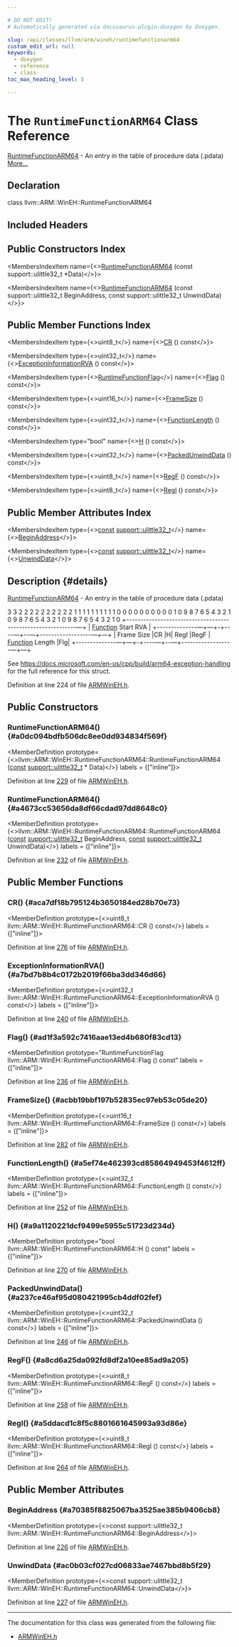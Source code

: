 ```yaml
---

# DO NOT EDIT!
# Automatically generated via docusaurus-plugin-doxygen by Doxygen.

slug: /api/classes/llvm/arm/wineh/runtimefunctionarm64
custom_edit_url: null
keywords:
  - doxygen
  - reference
  - class
toc_max_heading_level: 3

---
```





# The `RuntimeFunctionARM64` Class Reference

<DoxygenPage pluginConfig={pluginConfig}>

<a href="/docs/api/classes/llvm/arm/wineh/runtimefunctionarm64">RuntimeFunctionARM64</a> - An entry in the table of procedure data (.pdata) <a href="#details">More...</a>

## Declaration

<CodeBlock>class llvm::ARM::WinEH::RuntimeFunctionARM64</CodeBlock>

## Included Headers

<IncludesList>
<IncludesListItem
  filePath="llvm/Support/ARMWinEH.h"
  permalink="/docs/api/files/include/include/llvm/include/llvm/support/armwineh-h"
  isLocal="true" />
</IncludesList>

## Public Constructors Index

<MembersIndex>

<MembersIndexItem
  name={<><a href="#a0dc094bdfb506dc8ee0dd934834f569f">RuntimeFunctionARM64</a> (const support::ulittle32&#95;t &#42;Data)</>}>
</MembersIndexItem>

<MembersIndexItem
  name={<><a href="#a4673cc53656da8df66cdad97dd8648c0">RuntimeFunctionARM64</a> (const support::ulittle32&#95;t BeginAddress, const support::ulittle32&#95;t UnwindData)</>}>
</MembersIndexItem>

</MembersIndex>

## Public Member Functions Index

<MembersIndex>

<MembersIndexItem
  type={<>uint8&#95;t</>}
  name={<><a href="#aca7df18b795124b3650184ed28b70e73">CR</a> () const</>}>
</MembersIndexItem>

<MembersIndexItem
  type={<>uint32&#95;t</>}
  name={<><a href="#a7bd7b8b4c0172b2019f66ba3dd346d66">ExceptionInformationRVA</a> () const</>}>
</MembersIndexItem>

<MembersIndexItem
  type={<><a href="/docs/api/namespaces/llvm/arm/wineh/#a42eec988a426045927f9b40043dad476">RuntimeFunctionFlag</a></>}
  name={<><a href="#ad1f3a592c7416aae13ed4b680f83cd13">Flag</a> () const</>}>
</MembersIndexItem>

<MembersIndexItem
  type={<>uint16&#95;t</>}
  name={<><a href="#acbb19bbf197b52835ec97eb53c05de20">FrameSize</a> () const</>}>
</MembersIndexItem>

<MembersIndexItem
  type={<>uint32&#95;t</>}
  name={<><a href="#a5ef74e462393cd85864949453f4612ff">FunctionLength</a> () const</>}>
</MembersIndexItem>

<MembersIndexItem
  type="bool"
  name={<><a href="#a9a1120221dcf9499e5955c51723d234d">H</a> () const</>}>
</MembersIndexItem>

<MembersIndexItem
  type={<>uint32&#95;t</>}
  name={<><a href="#a237ce46af95d080421995cb4ddf02fef">PackedUnwindData</a> () const</>}>
</MembersIndexItem>

<MembersIndexItem
  type={<>uint8&#95;t</>}
  name={<><a href="#a8cd6a25da092fd8df2a10ee85ad9a205">RegF</a> () const</>}>
</MembersIndexItem>

<MembersIndexItem
  type={<>uint8&#95;t</>}
  name={<><a href="#a5ddacd1c8f5c8801661645993a93d86e">RegI</a> () const</>}>
</MembersIndexItem>

</MembersIndex>

## Public Member Attributes Index

<MembersIndex>

<MembersIndexItem
  type={<><a href="/docs/api/files/lib/lib/target/lib/target/aarch64/aarch64promoteconstant-cpp/#a90f8350fecae261c25be85d38b451bff">const</a> <a href="/docs/api/namespaces/llvm/support/#a206b37274fa3e908017da357d12724d1">support::ulittle32&#95;t</a></>}
  name={<><a href="#a70385f8825067ba3525ae385b9406cb8">BeginAddress</a></>}>
</MembersIndexItem>

<MembersIndexItem
  type={<><a href="/docs/api/files/lib/lib/target/lib/target/aarch64/aarch64promoteconstant-cpp/#a90f8350fecae261c25be85d38b451bff">const</a> <a href="/docs/api/namespaces/llvm/support/#a206b37274fa3e908017da357d12724d1">support::ulittle32&#95;t</a></>}
  name={<><a href="#ac0b03cf027cd06833ae7467bbd8b5f29">UnwindData</a></>}>
</MembersIndexItem>

</MembersIndex>

## Description {#details}

<a href="/docs/api/classes/llvm/arm/wineh/runtimefunctionarm64">RuntimeFunctionARM64</a> - An entry in the table of procedure data (.pdata)

3 3 2 2 2 2 2 2 2 2 2 2 1 1 1 1 1 1 1 1 1 1 0 0 0 0 0 0 0 0 0 0 1 0 9 8 7 6 5 4 3 2 1 0 9 8 7 6 5 4 3 2 1 0 9 8 7 6 5 4 3 2 1 0 +------------------------------------------------------------—+ | <a href="/docs/api/classes/llvm/function">Function</a> Start RVA | +--------------—+—+-+----—+--—+------------------—+—+ | Frame Size |CR |H| RegI |RegF | <a href="/docs/api/classes/llvm/function">Function</a> Length |Flg| +--------------—+—+-+----—+--—+------------------—+—+

See <a href="https://docs.microsoft.com/en-us/cpp/build/arm64-exception-handling">https://docs.microsoft.com/en-us/cpp/build/arm64-exception-handling</a> for the full reference for this struct.

Definition at line 224 of file <a href="/docs/api/files/include/include/llvm/include/llvm/support/armwineh-h">ARMWinEH.h</a>.

<SectionDefinition>

## Public Constructors

### RuntimeFunctionARM64() {#a0dc094bdfb506dc8ee0dd934834f569f}

<MemberDefinition
  prototype={<>llvm::ARM::WinEH::RuntimeFunctionARM64::RuntimeFunctionARM64 (<a href="/docs/api/files/lib/lib/target/lib/target/aarch64/aarch64promoteconstant-cpp/#a90f8350fecae261c25be85d38b451bff">const</a> <a href="/docs/api/namespaces/llvm/support/#a206b37274fa3e908017da357d12724d1">support::ulittle32&#95;t</a> &#42; Data)</>}
  labels = {["inline"]}>

Definition at line <a href="/docs/api/files/include/include/llvm/include/llvm/support/armwineh-h/#l00229">229</a> of file <a href="/docs/api/files/include/include/llvm/include/llvm/support/armwineh-h">ARMWinEH.h</a>.
</MemberDefinition>

### RuntimeFunctionARM64() {#a4673cc53656da8df66cdad97dd8648c0}

<MemberDefinition
  prototype={<>llvm::ARM::WinEH::RuntimeFunctionARM64::RuntimeFunctionARM64 (<a href="/docs/api/files/lib/lib/target/lib/target/aarch64/aarch64promoteconstant-cpp/#a90f8350fecae261c25be85d38b451bff">const</a> <a href="/docs/api/namespaces/llvm/support/#a206b37274fa3e908017da357d12724d1">support::ulittle32&#95;t</a> BeginAddress, <a href="/docs/api/files/lib/lib/target/lib/target/aarch64/aarch64promoteconstant-cpp/#a90f8350fecae261c25be85d38b451bff">const</a> <a href="/docs/api/namespaces/llvm/support/#a206b37274fa3e908017da357d12724d1">support::ulittle32&#95;t</a> UnwindData)</>}
  labels = {["inline"]}>

Definition at line <a href="/docs/api/files/include/include/llvm/include/llvm/support/armwineh-h/#l00232">232</a> of file <a href="/docs/api/files/include/include/llvm/include/llvm/support/armwineh-h">ARMWinEH.h</a>.
</MemberDefinition>

</SectionDefinition>

<SectionDefinition>

## Public Member Functions

### CR() {#aca7df18b795124b3650184ed28b70e73}

<MemberDefinition
  prototype={<>uint8&#95;t llvm::ARM::WinEH::RuntimeFunctionARM64::CR () const</>}
  labels = {["inline"]}>

Definition at line <a href="/docs/api/files/include/include/llvm/include/llvm/support/armwineh-h/#l00276">276</a> of file <a href="/docs/api/files/include/include/llvm/include/llvm/support/armwineh-h">ARMWinEH.h</a>.
</MemberDefinition>

### ExceptionInformationRVA() {#a7bd7b8b4c0172b2019f66ba3dd346d66}

<MemberDefinition
  prototype={<>uint32&#95;t llvm::ARM::WinEH::RuntimeFunctionARM64::ExceptionInformationRVA () const</>}
  labels = {["inline"]}>

Definition at line <a href="/docs/api/files/include/include/llvm/include/llvm/support/armwineh-h/#l00240">240</a> of file <a href="/docs/api/files/include/include/llvm/include/llvm/support/armwineh-h">ARMWinEH.h</a>.
</MemberDefinition>

### Flag() {#ad1f3a592c7416aae13ed4b680f83cd13}

<MemberDefinition
  prototype="RuntimeFunctionFlag llvm::ARM::WinEH::RuntimeFunctionARM64::Flag () const"
  labels = {["inline"]}>

Definition at line <a href="/docs/api/files/include/include/llvm/include/llvm/support/armwineh-h/#l00236">236</a> of file <a href="/docs/api/files/include/include/llvm/include/llvm/support/armwineh-h">ARMWinEH.h</a>.
</MemberDefinition>

### FrameSize() {#acbb19bbf197b52835ec97eb53c05de20}

<MemberDefinition
  prototype={<>uint16&#95;t llvm::ARM::WinEH::RuntimeFunctionARM64::FrameSize () const</>}
  labels = {["inline"]}>

Definition at line <a href="/docs/api/files/include/include/llvm/include/llvm/support/armwineh-h/#l00282">282</a> of file <a href="/docs/api/files/include/include/llvm/include/llvm/support/armwineh-h">ARMWinEH.h</a>.
</MemberDefinition>

### FunctionLength() {#a5ef74e462393cd85864949453f4612ff}

<MemberDefinition
  prototype={<>uint32&#95;t llvm::ARM::WinEH::RuntimeFunctionARM64::FunctionLength () const</>}
  labels = {["inline"]}>

Definition at line <a href="/docs/api/files/include/include/llvm/include/llvm/support/armwineh-h/#l00252">252</a> of file <a href="/docs/api/files/include/include/llvm/include/llvm/support/armwineh-h">ARMWinEH.h</a>.
</MemberDefinition>

### H() {#a9a1120221dcf9499e5955c51723d234d}

<MemberDefinition
  prototype="bool llvm::ARM::WinEH::RuntimeFunctionARM64::H () const"
  labels = {["inline"]}>

Definition at line <a href="/docs/api/files/include/include/llvm/include/llvm/support/armwineh-h/#l00270">270</a> of file <a href="/docs/api/files/include/include/llvm/include/llvm/support/armwineh-h">ARMWinEH.h</a>.
</MemberDefinition>

### PackedUnwindData() {#a237ce46af95d080421995cb4ddf02fef}

<MemberDefinition
  prototype={<>uint32&#95;t llvm::ARM::WinEH::RuntimeFunctionARM64::PackedUnwindData () const</>}
  labels = {["inline"]}>

Definition at line <a href="/docs/api/files/include/include/llvm/include/llvm/support/armwineh-h/#l00246">246</a> of file <a href="/docs/api/files/include/include/llvm/include/llvm/support/armwineh-h">ARMWinEH.h</a>.
</MemberDefinition>

### RegF() {#a8cd6a25da092fd8df2a10ee85ad9a205}

<MemberDefinition
  prototype={<>uint8&#95;t llvm::ARM::WinEH::RuntimeFunctionARM64::RegF () const</>}
  labels = {["inline"]}>

Definition at line <a href="/docs/api/files/include/include/llvm/include/llvm/support/armwineh-h/#l00258">258</a> of file <a href="/docs/api/files/include/include/llvm/include/llvm/support/armwineh-h">ARMWinEH.h</a>.
</MemberDefinition>

### RegI() {#a5ddacd1c8f5c8801661645993a93d86e}

<MemberDefinition
  prototype={<>uint8&#95;t llvm::ARM::WinEH::RuntimeFunctionARM64::RegI () const</>}
  labels = {["inline"]}>

Definition at line <a href="/docs/api/files/include/include/llvm/include/llvm/support/armwineh-h/#l00264">264</a> of file <a href="/docs/api/files/include/include/llvm/include/llvm/support/armwineh-h">ARMWinEH.h</a>.
</MemberDefinition>

</SectionDefinition>

<SectionDefinition>

## Public Member Attributes

### BeginAddress {#a70385f8825067ba3525ae385b9406cb8}

<MemberDefinition
  prototype={<>const support::ulittle32&#95;t llvm::ARM::WinEH::RuntimeFunctionARM64::BeginAddress</>}>

Definition at line <a href="/docs/api/files/include/include/llvm/include/llvm/support/armwineh-h/#l00226">226</a> of file <a href="/docs/api/files/include/include/llvm/include/llvm/support/armwineh-h">ARMWinEH.h</a>.
</MemberDefinition>

### UnwindData {#ac0b03cf027cd06833ae7467bbd8b5f29}

<MemberDefinition
  prototype={<>const support::ulittle32&#95;t llvm::ARM::WinEH::RuntimeFunctionARM64::UnwindData</>}>

Definition at line <a href="/docs/api/files/include/include/llvm/include/llvm/support/armwineh-h/#l00227">227</a> of file <a href="/docs/api/files/include/include/llvm/include/llvm/support/armwineh-h">ARMWinEH.h</a>.
</MemberDefinition>

</SectionDefinition>

<hr/>

The documentation for this class was generated from the following file:

<ul>
<li><a href="/docs/api/files/include/include/llvm/include/llvm/support/armwineh-h">ARMWinEH.h</a></li>
</ul>

</DoxygenPage>
